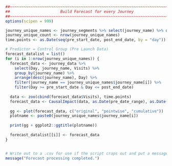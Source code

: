 ```r
##~~~~~~~~~~~~~~~~~~~~~~~~~~~~~~~~~~~~~~~~~~~~~~~~~~~~~~~~~~~~~~~~~~~~~~~~~~~~~~
##                      Build Forecast for every Journey                  ----
##~~~~~~~~~~~~~~~~~~~~~~~~~~~~~~~~~~~~~~~~~~~~~~~~~~~~~~~~~~~~~~~~~~~~~~~~~~~~~~
options(scipen = 999)

journey_unique_names <- journey_segments %>% select(journey_name) %>% distinct()
journey_unique_count <- nrow(journey_unique_names)
time.points <- as.Date(seq(pre_start_date, post_end_date, by = "day"))

# Predictor = Control Group (Pre Launch Data)
forecast_datalist = list()
for (i in 1:nrow(journey_unique_names)) {
  forecast_data <- journey_data %>% 
    select(Day, journey_name, Visits) %>% 
    group_by(journey_name) %>% 
    arrange(desc(journey_name), Day) %>% 
    filter(journey_name == journey_unique_names$journey_name[i]) %>% 
    filter(Day >= pre_start_date & Day <= post_end_date) 
  
  data <- zoo(cbind(forecast_data$Visits), time.points)
  forecast_data <- CausalImpact(data, as.Date(pre_date_range), as.Date(post_date_range))
  
  gg <- plot(forecast_data, c("original", "pointwise", "cumulative"))
  plotname <- paste0(journey_unique_names$journey_name[i])
  
  print(gg + ggplot2::ggtitle(plotname))
  
  forecast_datalist[[i]] <- forecast_data
}


# Write out to a .csv for use if the script craps out and put a message to the console
message("Forecast processing completed.")
```

